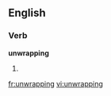==English==
===Verb===
'''unwrapping'''
# {{present participle of|[[unwrap]]}}

[[fr:unwrapping]]
[[vi:unwrapping]]